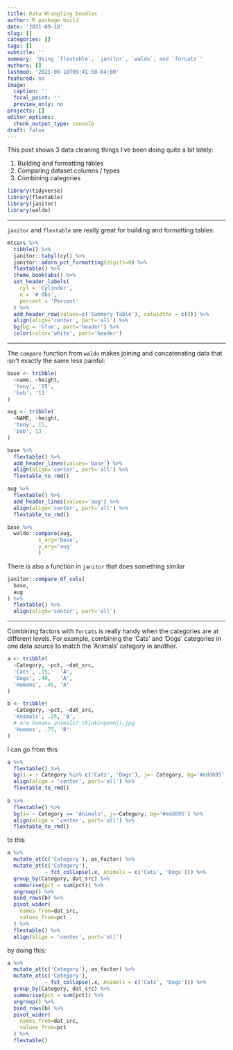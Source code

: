 ```yaml
---
title: Data Wrangling Doodles
author: R package build
date: '2021-09-18'
slug: []
categories: []
tags: []
subtitle: ''
summary: 'Using `flextable`, `janitor`, `waldo`, and `forcats`'
authors: []
lastmod: '2021-09-18T09:41:50-04:00'
featured: no
image:
  caption: ''
  focal_point: ''
  preview_only: no
projects: []
editor_options: 
  chunk_output_type: console
draft: false
---
```


This post shows 3 data cleaning things I've been doing quite a bit lately:

1. Building and formatting tables
2. Comparing dataset columns / types
3. Combining categories

```r
library(tidyverse)
library(flextable)
library(janitor)
library(waldo)
```

---

`janitor` and `flextable` are really great for building and formatting tables:

```r
mtcars %>%
  tibble() %>%
  janitor::tabyl(cyl) %>%
  janitor::adorn_pct_formatting(digits=0) %>%
  flextable() %>%
  theme_booktabs() %>%
  set_header_labels(
    cyl = 'Cylinder',
    n = '# Obs',
    percent = 'Percent'
  ) %>%
  add_header_row(values=c('Summary Table'), colwidths = c(3)) %>%
  align(align='center', part='all') %>%
  bg(bg = 'blue', part='header') %>%
  color(color='white', part='header')
```

---

The `compare` function from `waldo` makes joining and concatenating data that isn't exactly the same less painful: 

```r
base <- tribble(
  ~name, ~height,
  'tony', '15',
  'bob', '13'
)

aug <- tribble(
  ~NAME, ~height,
  'tony', 15,
  'bob', 13
)

base %>% 
  flextable() %>% 
  add_header_lines(values='base') %>%
  align(align='center', part='all') %>%
  flextable_to_rmd()

aug %>% 
  flextable() %>% 
  add_header_lines(values='aug') %>%
  align(align='center', part='all') %>%
  flextable_to_rmd()
```


```r
base %>%
  waldo::compare(aug,
          x_arg='base',
          y_arg='aug'
          ) 
```

There is also a function in `janitor` that does something similar
```r
janitor::compare_df_cols(
  base,
  aug
) %>% 
  flextable() %>%
  align(align='center', part='all')
```

---

Combining factors with `forcats` is really handy when the categories are at different levels. For example, combining the 'Cats' and 'Dogs' categories in one data source to match the 'Animals' category in another.

```r
a <- tribble(
  ~Category, ~pct, ~dat_src,
  'Cats', .15,   'A',
  'Dogs', .40,   'A',
  'Humans', .45, 'A'
)

b <- tribble(
  ~Category, ~pct, ~dat_src,
  'Animals', .25, 'B',
  # Are humans animals? thinkingemoji.jpg
  'Humans', .75, 'B'
)
```

I can go from this:

```r
a %>% 
  flextable() %>% 
  bg(i = ~ Category %in% c('Cats', 'Dogs'), j=~ Category, bg='#edd695') %>%
  align(align = 'center', part='all') %>%
  flextable_to_rmd()
  
b %>% 
  flextable() %>% 
  bg(i= ~ Category == 'Animals', j=~Category, bg='#edd695') %>%
  align(align = 'center', part='all') %>%
  flextable_to_rmd()
```

to this

```r
a %>%
  mutate_at(c('Category'), as_factor) %>%
  mutate_at(c('Category'), 
            ~ fct_collapse(.x, Animals = c('Cats', 'Dogs'))) %>%
  group_by(Category, dat_src) %>%
  summarise(pct = sum(pct)) %>% 
  ungroup() %>%
  bind_rows(b) %>%
  pivot_wider(
    names_from=dat_src,
    values_from=pct
  ) %>%
  flextable() %>%
  align(align = 'center', part='all') 
```

by doing this:
```r 
a %>%
  mutate_at(c('Category'), as_factor) %>%
  mutate_at(c('Category'), 
            ~ fct_collapse(.x, Animals = c('Cats', 'Dogs'))) %>%
  group_by(Category, dat_src) %>%
  summarise(pct = sum(pct)) %>% 
  ungroup() %>%
  bind_rows(b) %>%
  pivot_wider(
    names_from=dat_src,
    values_from=pct
  ) %>%
  flextable()
```